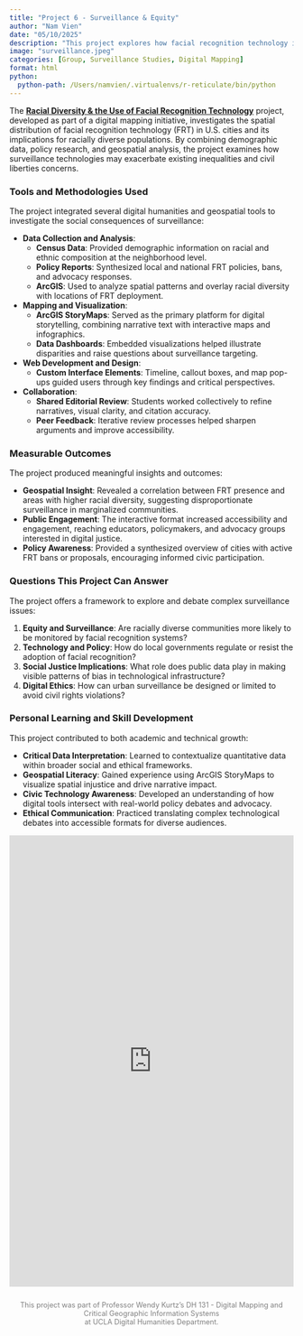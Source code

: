 ```yaml
---
title: "Project 6 - Surveillance & Equity"
author: "Nam Vien"
date: "05/10/2025"
description: "This project explores how facial recognition technology intersects with racial diversity and spatial inequality in American cities through digital mapping and policy analysis."
image: "surveillance.jpeg"
categories: [Group, Surveillance Studies, Digital Mapping]
format: html
python:
  python-path: /Users/namvien/.virtualenvs/r-reticulate/bin/python
---
```


The [**Racial Diversity & the Use of Facial Recognition Technology**](https://storymaps.arcgis.com/stories/3d6144c9e75740cb826323cdd586793c){target="_blank"} project, developed as part of a digital mapping initiative, investigates the spatial distribution of facial recognition technology (FRT) in U.S. cities and its implications for racially diverse populations. By combining demographic data, policy research, and geospatial analysis, the project examines how surveillance technologies may exacerbate existing inequalities and civil liberties concerns.

### Tools and Methodologies Used

The project integrated several digital humanities and geospatial tools to investigate the social consequences of surveillance:

- **Data Collection and Analysis**:
  - **Census Data**: Provided demographic information on racial and ethnic composition at the neighborhood level.
  - **Policy Reports**: Synthesized local and national FRT policies, bans, and advocacy responses.
  - **ArcGIS**: Used to analyze spatial patterns and overlay racial diversity with locations of FRT deployment.

- **Mapping and Visualization**:
  - **ArcGIS StoryMaps**: Served as the primary platform for digital storytelling, combining narrative text with interactive maps and infographics.
  - **Data Dashboards**: Embedded visualizations helped illustrate disparities and raise questions about surveillance targeting.

- **Web Development and Design**:
  - **Custom Interface Elements**: Timeline, callout boxes, and map pop-ups guided users through key findings and critical perspectives.

- **Collaboration**:
  - **Shared Editorial Review**: Students worked collectively to refine narratives, visual clarity, and citation accuracy.
  - **Peer Feedback**: Iterative review processes helped sharpen arguments and improve accessibility.

### Measurable Outcomes

The project produced meaningful insights and outcomes:

- **Geospatial Insight**: Revealed a correlation between FRT presence and areas with higher racial diversity, suggesting disproportionate surveillance in marginalized communities.
- **Public Engagement**: The interactive format increased accessibility and engagement, reaching educators, policymakers, and advocacy groups interested in digital justice.
- **Policy Awareness**: Provided a synthesized overview of cities with active FRT bans or proposals, encouraging informed civic participation.

### Questions This Project Can Answer

The project offers a framework to explore and debate complex surveillance issues:

1. **Equity and Surveillance**: Are racially diverse communities more likely to be monitored by facial recognition systems?
2. **Technology and Policy**: How do local governments regulate or resist the adoption of facial recognition?
3. **Social Justice Implications**: What role does public data play in making visible patterns of bias in technological infrastructure?
4. **Digital Ethics**: How can urban surveillance be designed or limited to avoid civil rights violations?

### Personal Learning and Skill Development

This project contributed to both academic and technical growth:

- **Critical Data Interpretation**: Learned to contextualize quantitative data within broader social and ethical frameworks.
- **Geospatial Literacy**: Gained experience using ArcGIS StoryMaps to visualize spatial injustice and drive narrative impact.
- **Civic Technology Awareness**: Developed an understanding of how digital tools intersect with real-world policy debates and advocacy.
- **Ethical Communication**: Practiced translating complex technological debates into accessible formats for diverse audiences.

<iframe src="https://storymaps.arcgis.com/stories/3d6144c9e75740cb826323cdd586793c"
        width="100%"
        height="800px"
        style="border:none;">
</iframe>

<div style="text-align: center; margin-top: 2em; font-size: 0.9em; color: gray;">
  This project was part of Professor Wendy Kurtz's DH 131 - Digital Mapping and Critical Geographic Information Systems \
  at UCLA Digital Humanities Department.
</div>